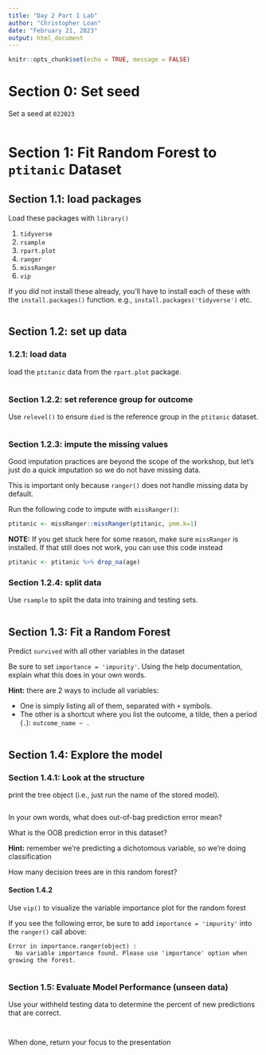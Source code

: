 ```yaml
---
title: "Day 2 Part 1 Lab"
author: "Christopher Loan"
date: "February 21, 2023"
output: html_document
---
```


```r
knitr::opts_chunk$set(echo = TRUE, message = FALSE)
```

# Section 0: Set seed

Set a seed at `022023`

```r

```

# Section 1: Fit Random Forest to `ptitanic` Dataset

## Section 1.1: load packages

Load these packages with `library()`

1. `tidyverse`
2. `rsample`
3. `rpart.plot`
4. `ranger`
5. `missRanger`
6. `vip`


If you did not install these already, you'll have to install each of these with the `install.packages()` function. e.g., `install.packages('tidyverse')` etc.

```r

```

## Section 1.2: set up data


### 1.2.1: load data

load the `ptitanic` data from the `rpart.plot` package. 

```r

```

### Section 1.2.2: set reference group for outcome

Use `relevel()` to ensure `died` is the reference group in the `ptitanic` dataset.

```r

```

### Section 1.2.3: impute the missing values

Good imputation practices are beyond the scope of the workshop, but let's just do a quick imputation so we do not have missing data.

This is important only because `ranger()` does not handle missing data by default.

Run the following code to impute with `missRanger()`:


```r
ptitanic <- missRanger::missRanger(ptitanic, pmm.k=1)
```

**NOTE:** If you get stuck here for some reason, make sure `missRanger` is installed. If that still does not work, you can use this code instead

```r
ptitanic <- ptitanic %>% drop_na(age)
```

### Section 1.2.4: split data

Use `rsample` to split the data into training and testing sets.

```r

```

## Section 1.3: Fit a Random Forest

Predict `survived` with all other variables in the dataset

Be sure to set `importance = 'impurity'`. Using the help documentation, explain what this does in your own words.

**Hint:** there are 2 ways to include all variables:

* One is simply listing all of them, separated with `+` symbols. 
* The other is a shortcut where you list the outcome, a tilde, then a period (`.`): `outcome_name ~ .`

```r

```

## Section 1.4: Explore the model

### Section 1.4.1: Look at the structure

print the tree object (i.e., just run the name of the stored model).

```r

```

In your own words, what does out-of-bag prediction error mean? 

What is the OOB prediction error in this dataset?

**Hint:** remember we're predicting a dichotomous variable, so we're doing classification

How many decision trees are in this random forest?

#### Section 1.4.2

Use `vip()` to visualize the variable importance plot for the random forest

If you see the following error, be sure to add `importance = 'impurity'` into the `ranger()` call above:

    Error in importance.ranger(object) : 
      No variable importance found. Please use 'importance' option when growing the forest.

```r

```

### Section 1.5: Evaluate Model Performance (unseen data)

Use your withheld testing data to determine the percent of new predictions that are correct.

```r

```

```r

```


When done, return your focus to the presentation

